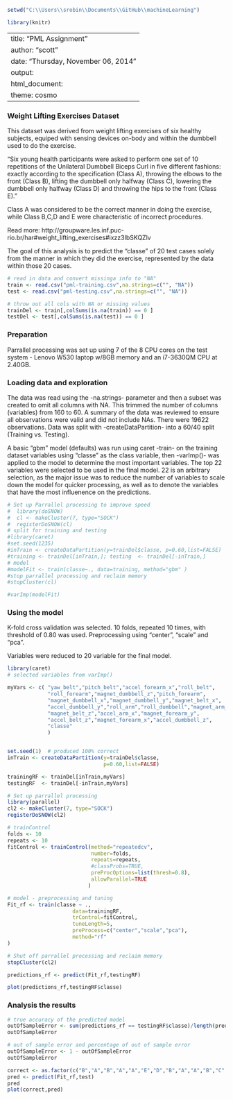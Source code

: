 ```r
setwd("C:\\Users\\srobin\\Documents\\GitHub\\machineLearning")

library(knitr)
```


---
title: "PML Assignment"
author: "scott"
date: "Thursday, November 06, 2014"
output:
  html_document:
    theme: cosmo
---
### Weight Lifting Exercises Dataset  

This dataset was derived from weight lifting exercises of six healthy subjects, equiped with sensing devices on-body and within the dumbbell used to do the exercise. 

"Six young health participants were asked to perform one set of 10 repetitions of the Unilateral Dumbbell Biceps Curl in five different fashions: exactly according to the specification (Class A), throwing the elbows to the front (Class B), lifting the dumbbell only halfway (Class C), lowering the dumbbell only halfway (Class D) and throwing the hips to the front (Class E)."

Class A was considered to be the correct manner in doing the exercise, while Class B,C,D and E were characteristic of incorrect procedures.

Read more: http://groupware.les.inf.puc-rio.br/har#weight_lifting_exercises#ixzz3IbSKQZlv

The goal of this analysis is to predict the "classe" of 20 test cases solely from the manner in which they did the exercise, represented by the data within those 20 cases.



 
``` r


# read in data and convert missinga info to "NA"
train <- read.csv("pml-training.csv",na.strings=c("", "NA"))
test <- read.csv("pml-testing.csv",na.strings=c("", "NA"))

# throw out all cols with NA or missing values
trainDel <- train[,colSums(is.na(train)) == 0 ]
testDel <- test[,colSums(is.na(test)) == 0 ]

```

### Preparation    
Parrallel processing was set up using 7 of the 8 CPU cores on the test system - Lenovo W530 laptop w/8GB memory and an i7-3630QM CPU at 2.40GB.

### Loading data and exploration  

The data was read using the -na.strings- parameter and then a subset was created to omit all columns with NA. This trimmed the number of columns (variables) from 160 to 60.  A summary of the data was reviewed to ensure all observations were valid and did not include NAs.  There were 19622 observations.  Data was split with -createDataPartition- into a 60/40 split (Training vs. Testing).

A basic "gbm" model (defaults) was run using caret -train- on the training dataset variables using "classe" as the class variable, then -varImp()- was applied to the model to determine the most important variables.  The top 22 variables were selected to be used in the final model.  22 is an arbitrary selection, as the major issue was to reduce the number of variables to scale down the model for quicker processing, as well as to denote the variables that have the most influenence on the predictions. 


```r

# Set up Parrallel processing to improve speed
#  library(doSNOW)
#  cl <- makeCluster(7, type="SOCK")
#  registerDoSNOW(cl)
# split for training and testing
#library(caret)
#set.seed(1235)  
#inTrain <- createDataPartition(y=trainDel$classe, p=0.60,list=FALSE)
#training <- trainDel[inTrain,]; testing  <- trainDel[-inTrain,]
# model
#modelFit <- train(classe~., data=training, method="gbm" )
#stop parrallel processing and reclaim memory 
#stopCluster(cl)

#varImp(modelFit)


```


### Using the model  

K-fold cross validation was selected.  10 folds, repeated 10 times, with threshold of 0.80 was used.  Preprocessing using "center", "scale" and "pca". 

Variables were reduced to 20 variable for the final model.

```r
library(caret)
# selected variables from varImp()

myVars <- c( "yaw_belt","pitch_belt","accel_forearm_x","roll_belt",
             "roll_forearm","magnet_dumbbell_z","pitch_forearm",
             "magnet_dumbbell_x","magnet_dumbbell_y","magnet_belt_x",
             "accel_dumbbell_y","roll_arm","roll_dumbbell","magnet_arm_y",
             "magnet_belt_z","accel_arm_x","magnet_forearm_y",
             "accel_belt_z","magnet_forearm_x","accel_dumbbell_z",
             "classe"
             )


set.seed(1)  # produced 100% correct
inTrain <- createDataPartition(y=trainDel$classe,
                               p=0.60,list=FALSE)

trainingRF <- trainDel[inTrain,myVars] 
testingRF  <- trainDel[-inTrain,myVars]

# Set up parrallel processing
library(parallel)
cl2 <- makeCluster(7, type="SOCK")
registerDoSNOW(cl2)

# trainControl
folds <- 10
repeats <- 10
fitControl <- trainControl(method="repeatedcv",
                           number=folds,
                           repeats=repeats,
                           #classProbs=TRUE,
                           preProcOptions=list(thresh=0.8),
                           allowParallel=TRUE
                          )

# model - preprocessing and tuning
Fit_rf <- train(classe ~ ., 
                     data=trainingRF, 
                     trControl=fitControl,
                     tuneLength=5,
                     preProcess=c("center","scale","pca"),
                     method="rf"
)

# Shut off parrallel processing and reclaim memory 
stopCluster(cl2)
```

```r

predictions_rf <- predict(Fit_rf,testingRF)

plot(predictions_rf,testingRF$classe)

```


### Analysis the results  


```r

# true accuracy of the predicted model
outOfSampleError <- sum(predictions_rf == testingRF$classe)/length(predictions_rf)
outOfSampleError

# out of sample error and percentage of out of sample error
outOfSampleError <- 1 - outOfSampleError
outOfSampleError

correct <- as.factor(c("B","A","B","A","A","E","D","B","A","A","B","C","B","A","E","E","A","B","B","B"))
pred <- predict(Fit_rf,test)
pred
plot(correct,pred)

```
